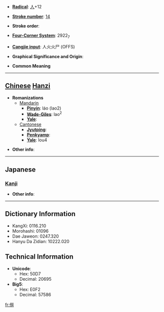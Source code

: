 * '''[[Wiktionary:Chinese radical index| Radical]]''': [[Wiktionary:Chinese radical index 人|人]]+12

* '''[[Wiktionary:Chinese total strokes index|Stroke number]]''': [[Wiktionary:Chinese total strokes index 14|14]]

* '''Stroke order''': 

* '''[[Wiktionary:Chinese four corner index|Four-Corner System]]''': 2922<sub>7</sub>

* '''[[Wiktionary:Chinese Cangjie index|Cangjie input]]''': 人火火尸 (OFFS)

* '''Graphical Significance and Origin''': 

* '''Common Meaning'''

----

== [[Chinese]] [[Hanzi]] ==

* '''Romanizations'''
** [[Mandarin]]
*** '''[[Pinyin]]''': láo (lao2)
*** '''[[Wade-Giles]]''': lao<sup>2</sup>
*** '''[[Yale]]''': 
**[[Cantonese]]
***'''[[Jyutping]]''':
***'''[[Penkyamp]]''': 
***'''[[Yale]]''': lou4

* '''Other info''': 

----

==Japanese==
===[[Kanji]]===
{{kanji|on readings=[[ろう]] (rō)
|kun readings=
}}

* '''Other info''':  

----

== Dictionary Information ==

* KangXi: 0116.210
* Morohashi: 01096
* Dae Jaweon: 0247.320
* Hanyu Da Zidian: 10222.020

== Technical Information ==

* '''Unicode''':
** Hex: 50D7
** Decimal: 20695
* '''Big5''':
** Hex: E0F2
** Decimal: 57586

[[fr:僗]]